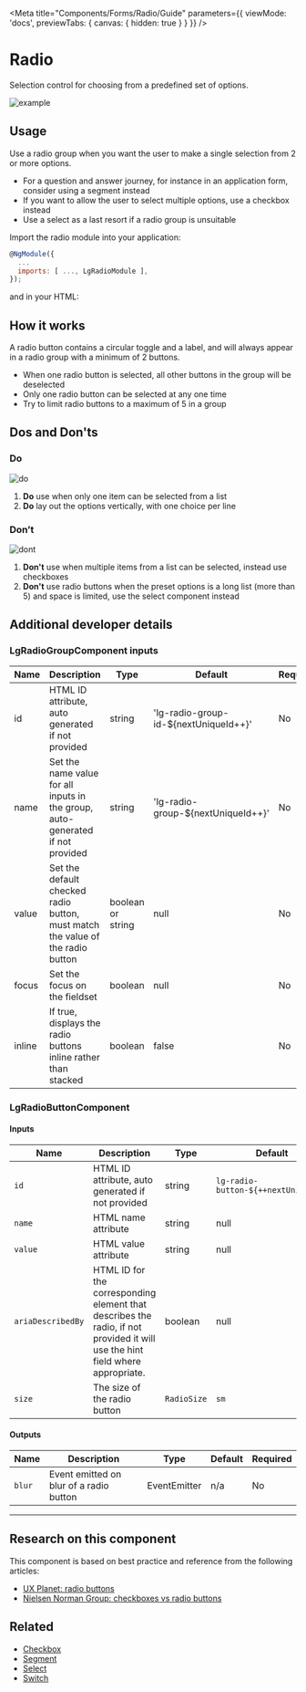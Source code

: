 
<Meta title="Components/Forms/Radio/Guide" parameters={{ viewMode: 'docs', previewTabs: { canvas: { hidden: true } } }} />

# Radio

<p class="standfirst">Selection control for choosing from a predefined set of options.</p>

![example](docs/forms/radio/example.png)

## Usage

Use a radio group when you want the user to make a single selection from 2 or more options.

- For a question and answer journey, for instance in an application form, consider using a segment instead
- If you want to allow the user to select multiple options, use a checkbox instead
- Use a select as a last resort if a radio group is unsuitable

Import the radio module into your application:

```js
@NgModule({
  ...
  imports: [ ..., LgRadioModule ],
});
```

and in your HTML:

<Source id="components-forms-radio-examples--radio"></Source>

## How it works

A radio button contains a circular toggle and a label, and will always appear in a radio group with a minimum of 2 buttons.

- When one radio button is selected, all other buttons in the group will be deselected
- Only one radio button can be selected at any one time
- Try to limit radio buttons to a maximum of 5 in a group

## Dos and Don'ts

### Do

![do](docs/forms/radio/do.png)

1. **Do** use when only one item can be selected from a list
2. **Do** lay out the options vertically, with one choice per line

### Don’t

![dont](docs/forms/radio/dont.png)

1. **Don't** use when multiple items from a list can be selected, instead use checkboxes
2. **Don't** use radio buttons when the preset options is a long list (more than 5) and space is limited, use the select component instead

## Additional developer details

### LgRadioGroupComponent inputs

| Name   | Description                                                                    | Type              | Default                               | Required |
|--------|--------------------------------------------------------------------------------|-------------------|---------------------------------------|----------|
| id     | HTML ID attribute, auto generated if not provided                              | string            | 'lg-radio-group-id-${nextUniqueId++}' | No       |
| name   | Set the name value for all inputs in the group, auto-generated if not provided | string            | 'lg-radio-group-${nextUniqueId++}'    | No       |
| value  | Set the default checked radio button, must match the value of the radio button | boolean or string | null                                  | No       |
| focus  | Set the focus on the fieldset                                                  | boolean           | null                                  | No       |
| inline | If true, displays the radio buttons inline rather than stacked                 | boolean           | false                                 | No       |

### LgRadioButtonComponent

#### Inputs

| Name              | Description                                                                                                                   | Type        | Default                             | Required |
|-------------------|-------------------------------------------------------------------------------------------------------------------------------|-------------|-------------------------------------|----------|
| `id`              | HTML ID attribute, auto generated if not provided                                                                             | string      | `lg-radio-button-${++nextUniqueId}` | No       |
| `name`            | HTML name attribute                                                                                                           | string      | null                                | Yes      |
| `value`           | HTML value attribute                                                                                                          | string      | null                                | Yes      |
| `ariaDescribedBy` | HTML ID for the corresponding element that describes the radio, if not provided it will use the hint field where appropriate. | boolean     | null                                | No       |
| `size`            | The size of the radio button                                                                                                  | `RadioSize` | `sm`                                | No       |

#### Outputs

| Name   | Description                             | Type         | Default | Required |
|--------|-----------------------------------------|--------------|---------|----------|
| `blur` | Event emitted on blur of a radio button | EventEmitter | n/a     | No       |



------

## Research on this component

This component is based on best practice and reference from the following articles:

- <a href="https://uxplanet.org/radio-buttons-ux-design-588e5c0a50dc" target="_blank">UX Planet: radio buttons</a>
- <a href="https://www.nngroup.com/articles/checkboxes-vs-radio-buttons/" target="_blank">Nielsen Norman Group: checkboxes vs radio buttons</a>

## Related

- [Checkbox](./?path=/docs/components-forms-checkbox-guide--page)
- [Segment](./?path=/docs/components-forms-segment-guide--page)
- [Select](./?path=/docs/components-forms-select-guide--page)
- [Switch](./?path=/docs/components-forms-switch-guide--page)

<Feedback />
